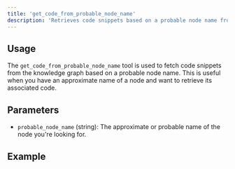 ```yaml
---
title: 'get_code_from_probable_node_name'
description: 'Retrieves code snippets based on a probable node name from the knowledge graph.'
---
```


## Usage

The `get_code_from_probable_node_name` tool is used to fetch code snippets from the knowledge graph based on a probable node name. This is useful when you have an approximate name of a node and want to retrieve its associated code.

## Parameters

- `probable_node_name` (string): The approximate or probable name of the node you're looking for.

## Example

